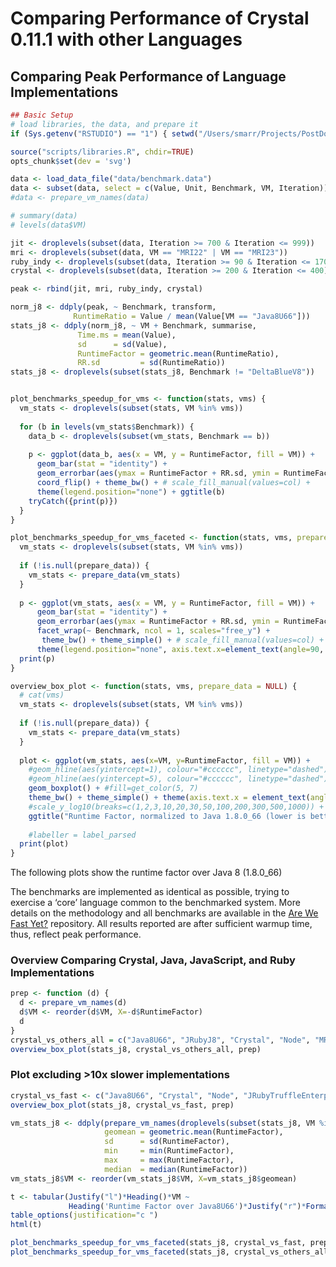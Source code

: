 # Comparing Performance of Crystal 0.11.1 with other Languages

## Comparing Peak Performance of Language Implementations

```r
## Basic Setup
# load libraries, the data, and prepare it
if (Sys.getenv("RSTUDIO") == "1") { setwd("/Users/smarr/Projects/PostDoc/FASTXX/are-we-fast-yet/report") }

source("scripts/libraries.R", chdir=TRUE)
opts_chunk$set(dev = 'svg')

data <- load_data_file("data/benchmark.data")
data <- subset(data, select = c(Value, Unit, Benchmark, VM, Iteration))
#data <- prepare_vm_names(data)

# summary(data)
# levels(data$VM)

jit <- droplevels(subset(data, Iteration >= 700 & Iteration <= 999))
mri <- droplevels(subset(data, VM == "MRI22" | VM == "MRI23"))
ruby_indy <- droplevels(subset(data, Iteration >= 90 & Iteration <= 170 & VM %in% c("JRubyC2", "JRubyGraal", "JRubyJ8")))
crystal <- droplevels(subset(data, Iteration >= 200 & Iteration <= 400))

peak <- rbind(jit, mri, ruby_indy, crystal)

norm_j8 <- ddply(peak, ~ Benchmark, transform,
              RuntimeRatio = Value / mean(Value[VM == "Java8U66"]))
stats_j8 <- ddply(norm_j8, ~ VM + Benchmark, summarise,
               Time.ms = mean(Value),
               sd      = sd(Value),
               RuntimeFactor = geometric.mean(RuntimeRatio),
               RR.sd         = sd(RuntimeRatio))
stats_j8 <- droplevels(subset(stats_j8, Benchmark != "DeltaBlueV8"))


plot_benchmarks_speedup_for_vms <- function(stats, vms) {
  vm_stats <- droplevels(subset(stats, VM %in% vms))
  
  for (b in levels(vm_stats$Benchmark)) {
    data_b <- droplevels(subset(vm_stats, Benchmark == b))
    
    p <- ggplot(data_b, aes(x = VM, y = RuntimeFactor, fill = VM)) +
      geom_bar(stat = "identity") +
      geom_errorbar(aes(ymax = RuntimeFactor + RR.sd, ymin = RuntimeFactor - RR.sd), width=0.25) +
      coord_flip() + theme_bw() + # scale_fill_manual(values=col) +
      theme(legend.position="none") + ggtitle(b)
    tryCatch({print(p)})
  }
}

plot_benchmarks_speedup_for_vms_faceted <- function(stats, vms, prepare_data = NULL) {
  vm_stats <- droplevels(subset(stats, VM %in% vms))
  
  if (!is.null(prepare_data)) {
    vm_stats <- prepare_data(vm_stats)
  }
  
  p <- ggplot(vm_stats, aes(x = VM, y = RuntimeFactor, fill = VM)) +
      geom_bar(stat = "identity") +
      geom_errorbar(aes(ymax = RuntimeFactor + RR.sd, ymin = RuntimeFactor - RR.sd), width=0.25) +
      facet_wrap(~ Benchmark, ncol = 1, scales="free_y") +
       theme_bw() + theme_simple() + # scale_fill_manual(values=col) + coord_flip() +
      theme(legend.position="none", axis.text.x=element_text(angle=90, hjust = 1, vjust = 0.5))
  print(p)
}

overview_box_plot <- function(stats, vms, prepare_data = NULL) {
  # cat(vms)
  vm_stats <- droplevels(subset(stats, VM %in% vms))
  
  if (!is.null(prepare_data)) {
    vm_stats <- prepare_data(vm_stats)
  }
  
  plot <- ggplot(vm_stats, aes(x=VM, y=RuntimeFactor, fill = VM)) +
    #geom_hline(aes(yintercept=1), colour="#cccccc", linetype="dashed") +
    #geom_hline(aes(yintercept=5), colour="#cccccc", linetype="dashed") +
    geom_boxplot() + #fill=get_color(5, 7)
    theme_bw() + theme_simple() + theme(axis.text.x = element_text(angle= 90, vjust=0.5, hjust=1), legend.position="none") +
    #scale_y_log10(breaks=c(1,2,3,10,20,30,50,100,200,300,500,1000)) + #limit=c(0,30), breaks=seq(0,100,5), expand = c(0,0)
    ggtitle("Runtime Factor, normalized to Java 1.8.0_66 (lower is better)") + coord_flip() + xlab("")
  
    #labeller = label_parsed
  print(plot)
}
```

The following plots show the runtime factor over Java 8 (1.8.0_66)

The benchmarks are implemented as identical as possible, trying to exercise a
'core' language common to the benchmarked system.
More details on the methodology and all benchmarks are available in the
[Are We Fast Yet?](https://github.com/smarr/are-we-fast-yet#are-we-fast-yet) repository.
All results reported are after sufficient warmup time, thus, reflect peak performance.

### Overview Comparing Crystal, Java, JavaScript, and Ruby Implementations
<a id="all"></a>

```r
prep <- function (d) {
  d <- prepare_vm_names(d)
  d$VM <- reorder(d$VM, X=-d$RuntimeFactor)
  d
}
crystal_vs_others_all = c("Java8U66", "JRubyJ8", "Crystal", "Node", "MRI23", "JRubyTruffleEnterprise")
overview_box_plot(stats_j8, crystal_vs_others_all, prep)
```

### Plot excluding >10x slower implementations
<a id="only-fast-plot"></a>
```r
crystal_vs_fast <- c("Java8U66", "Crystal", "Node", "JRubyTruffleEnterprise")
overview_box_plot(stats_j8, crystal_vs_fast, prep)
```


<a id="data-table"></a>
```r
vm_stats_j8 <- ddply(prepare_vm_names(droplevels(subset(stats_j8, VM %in% crystal_vs_others_all))), ~ VM, summarise,
                     geomean = geometric.mean(RuntimeFactor),
                     sd      = sd(RuntimeFactor),
                     min     = min(RuntimeFactor),
                     max     = max(RuntimeFactor),
                     median  = median(RuntimeFactor))
vm_stats_j8$VM <- reorder(vm_stats_j8$VM, X=vm_stats_j8$geomean)

t <- tabular(Justify("l")*Heading()*VM ~ 
             Heading('Runtime Factor over Java8U66')*Justify("r")*Format(sprintf("%.2f"))*((geomean + sd + min + max + median)*Heading()*identity), data=vm_stats_j8)
table_options(justification="c ")
html(t)
```

<a id="all-benchmarks"></a>
```r
plot_benchmarks_speedup_for_vms_faceted(stats_j8, crystal_vs_fast, prepare_vm_names)
plot_benchmarks_speedup_for_vms_faceted(stats_j8, crystal_vs_others_all, prepare_vm_names)
```
